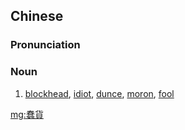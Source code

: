 {{also|蠢货}}
==Chinese==
{{zh-forms|s=蠢货}}

===Pronunciation===
{{zh-pron
|m=chǔnhuò
|c=ceon2 fo3
|cat=n
}}

===Noun===
{{zh-noun}}

# [[blockhead]], [[idiot]], [[dunce]], [[moron]], [[fool]]

[[mg:蠢貨]]